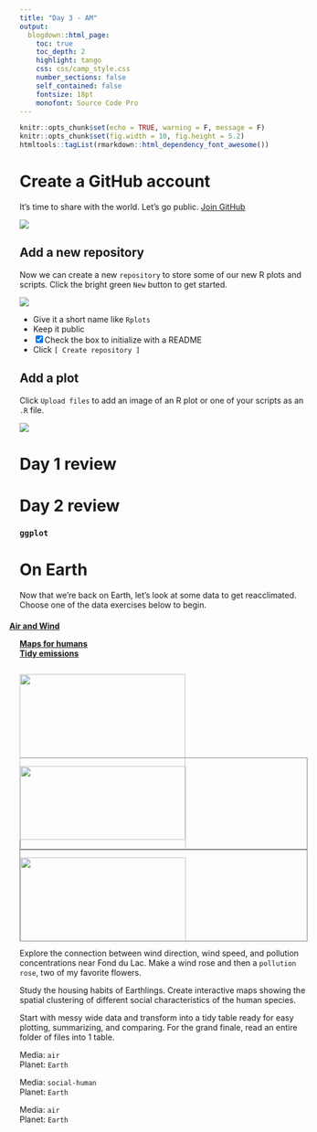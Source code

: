 ```yaml
---
title: "Day 3 - AM"
output: 
  blogdown::html_page: 
    toc: true
    toc_depth: 2
    highlight: tango
    css: css/camp_style.css
    number_sections: false
    self_contained: false
    fontsize: 18pt
    monofont: Source Code Pro
---
```


```r
knitr::opts_chunk$set(echo = TRUE, warning = F, message = F)
knitr::opts_chunk$set(fig.width = 10, fig.height = 5.2) 
htmltools::tagList(rmarkdown::html_dependency_font_awesome())
```

# Create a GitHub account

It's time to share with the world. Let's go public. [Join GitHub](https://github.com/)

[![](../images/join_github.png)](https://github.com/)



## Add a new repository

Now we can create a new `repository` to store some of our new R plots and scripts. Click the bright green `New` button to get started.

![](../images/new_repo.png)

- Give it a short name like `Rplots`
- Keep it public
- [x] Check the box to initialize with a README 
- Click `[ Create repository ]`

## Add a plot

Click `Upload files` to add an image of an R plot or one of your scripts as an `.R` file.

![](../images/upload_files.png)

# Day 1 review


# Day 2 review


### `ggplot` {-}


# On Earth

Now that we're back on Earth, let's look at some data to get reacclimated. Choose one of the data exercises below to begin. 


<div class="row3" style="margin-top: 20px;">

<div class="column3"><div align="center" style="margin-left: -18px;">
<a href="explore_wind_rose.html"> __Air and Wind__ </a>
</div></div> 

<div class="column3"> <div align="center">
<a href="explore_GIS_maps.html" style="margin-left: auto;"> __Maps for humans__ </a></div></div> 

<div class="column3"> <div align="center">
<a href="explore_messy_emissions.html" style="margin-left: auto;"> __Tidy emissions__ </a></div></div> 


</div>


<div class="row3">

<div class="column3" style="height: 160px; max-height: 160px;">
<div class="" style="border: 0px solid grey;">
<a href="explore_wind_rose.html">
![](../images/wind_freq.png){style="width: 290px; margin-top: 14px;"}
</a>
</div></div>

<div class="column3" style="height: 160px; max-height: 160px;">
<div class="" style="border: 1px solid grey; max-height: 160px; overflow: hidden;">
<a href="explore_GIS_maps.html"><img src="../images/map_Hennepin.png" style="width: 290px;"></a>
</div></div>

<div class="column3" style="height: 160px; max-height: 160px;">
<div class="" style="border: 1px solid grey; max-height: 160px; overflow: hidden;">
<a href="explore_messy_emissions.html"><img src="../images/messy_lab.png" style="width: 290px;"></a>
</div></div>

</div>


<div class="row3">
<div class="column3">

Explore the connection between wind direction, wind speed, and pollution concentrations near Fond du Lac. Make a wind rose and then a `pollution rose`, two of my favorite flowers.  

</div>

<div class="column3">

Study the housing habits of Earthlings. Create interactive maps showing the spatial clustering of different social characteristics of the human species.  

</div> 

<div class="column3">

Start with messy wide data and transform into a tidy table ready for easy plotting, summarizing, and comparing. For the grand finale, read an entire folder of files into 1 table.

</div>

</div>

<div class="row3" style = "margin-top: 2px;">
<div class="column3">

Media: `air`   
Planet: `Earth`

</div>

<div class="column3">

Media: `social-human`   
Planet: `Earth`

</div>

<div class="column3">

Media: `air`   
Planet: `Earth`

</div>
</div>



<br>

